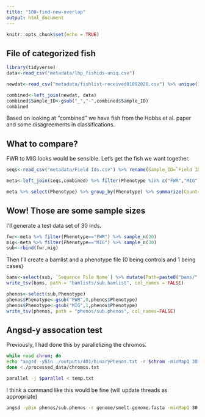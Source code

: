```yaml
---
title: "100-find-new-overlap"
output: html_document
---
```


```r
knitr::opts_chunk$set(echo = TRUE)
```

## File of categorized fish

```r
library(tidyverse)
data<-read_csv("metadata/lhp_fishids-uniq.csv")

newdat<-read_csv("metadata/fishlist-received01092020.csv") %>% unique() %>% rename(Sample_ID=fishid) %>% rename(Phenotype=`supervised assignments`)

combined<-left_join(newdat, data) 
combined$Sample_ID<-gsub("_","-",combined$Sample_ID)
combined
```

Based on looking at "combined" we have fish from the Hobbs et al. paper and some disagreements in classifications.

## What to compare?
FWR to MIG looks would be sensible. Let's get the fish we want together.

```r

seqs<-read_csv("metadata/Field Ids.csv") %>% rename(Sample_ID=`Field ID`)

meta<-left_join(seqs,combined) %>% filter(Phenotype %in% c("FWR","MIG"))

meta %>% select(Phenotype) %>% group_by(Phenotype) %>% summarize(Count=n())
```

## Wow! Those are some sample sizes

I'll generate a test data set of 30 inds.

```r
fwr<-meta %>% filter(Phenotype=="FWR") %>% sample_n(30)
mig<-meta %>% filter(Phenotype=="MIG") %>% sample_n(30)
sub<-rbind(fwr,mig)
```

Then I'll create a bamlist and a phenotype file (0 being controls and 1 being cases)

```r
bams<-select(sub, `Sequence File Name`) %>% mutate(Path=paste0("bams/",`Sequence File Name`,".sort-n.fixmate-m.sort.markdup-r.bam")) %>% select(Path)
write_tsv(bams, path = "bamlists/sub.bamlist", col_names = FALSE)

phenos<-select(sub,Phenotype)
phenos$Phenotype<-gsub("FWR",0,phenos$Phenotype)
phenos$Phenotype<-gsub("MIG",1,phenos$Phenotype)
write_tsv(phenos, path = "phenos/sub.phenos", col_names=FALSE)

```

## Angsd-y assocation test

Previously, I had done this by parallelizing the chromos.

```sh
while read chrom; do
echo "angsd -yBin ./outputs/401/binaryPhenos.txt -r $chrom -minMapQ 30 -minQ 20 -minInd 12 -doAsso 1 -GL 1 -out ./outputs/401/$bamlist/$chrom -doMajorMinor 1 -doMaf 1 -SNP_pval 1e-6 -bam ./bamlists/$bamlist.bamlist -P $threads" >> temp.txt
done <./processed_data/chromos.txt

parallel -j $parallel < temp.txt
```

I think a command like this would be fine (will update threads as appropriate)

```sh

angsd -yBin phenos/sub.phenos -r genome/smelt-genome.fasta -minMapQ 30 -minQ 20 -minInd 27 -doAsso 1 -GL 1 -out outputs/200/sub -doMajorMinor 1 -doMaf 1 -SNP_pval 1e-6 -bam bamlist/sub.bamlist -P $threads

```

